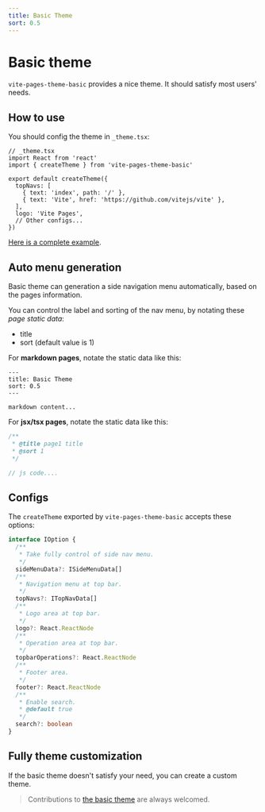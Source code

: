 ```yaml
---
title: Basic Theme
sort: 0.5
---
```



# Basic theme

`vite-pages-theme-basic` provides a nice theme. It should satisfy most users' needs.

## How to use

You should config the theme in `_theme.tsx`:

```tsx
// _theme.tsx
import React from 'react'
import { createTheme } from 'vite-pages-theme-basic'

export default createTheme({
  topNavs: [
    { text: 'index', path: '/' },
    { text: 'Vite', href: 'https://github.com/vitejs/vite' },
  ],
  logo: 'Vite Pages',
  // Other configs...
})
```

[Here is a complete example](https://github.com/vitejs/vite-plugin-react-pages/tree/master/fixtures/use-theme).

## Auto menu generation

Basic theme can generation a side navigation menu automatically, based on the pages information.

You can control the label and sorting of the nav menu, by notating these _page static data_:

- title
- sort (default value is 1)

For **markdown pages**, notate the static data like this:

```text
---
title: Basic Theme
sort: 0.5
---

markdown content...
```

For **jsx/tsx pages**, notate the static data like this:

```js
/**
 * @title page1 title
 * @sort 1
 */

// js code....
```

## Configs

The `createTheme` exported by `vite-pages-theme-basic` accepts these options:

```ts
interface IOption {
  /**
   * Take fully control of side nav menu.
   */
  sideMenuData?: ISideMenuData[]
  /**
   * Navigation menu at top bar.
   */
  topNavs?: ITopNavData[]
  /**
   * Logo area at top bar.
   */
  logo?: React.ReactNode
  /**
   * Operation area at top bar.
   */
  topbarOperations?: React.ReactNode
  /**
   * Footer area.
   */
  footer?: React.ReactNode
  /**
   * Enable search.
   * @default true
   */
  search?: boolean
}
```

## Fully theme customization

If the basic theme doesn't satisfy your need, you can <Link to="/theme-customization">create a custom theme</Link>.

> Contributions to [the basic theme](https://github.com/vitejs/vite-plugin-react-pages/tree/master/packages/theme-basic) are always welcomed.
